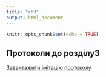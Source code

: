 ```yaml
---
title: "ch3"
output: html_document
---
```


```r
knitr::opts_chunk$set(echo = TRUE)
```

## Протоколи до розділу3
<a href="myfile.pdf" download>Завантажити імітацію протоколу</a>
